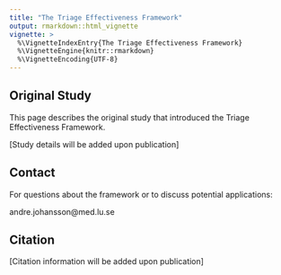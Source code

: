 ```yaml
---
title: "The Triage Effectiveness Framework"
output: rmarkdown::html_vignette
vignette: >
  %\VignetteIndexEntry{The Triage Effectiveness Framework}
  %\VignetteEngine{knitr::rmarkdown}
  %\VignetteEncoding{UTF-8}
---
```


## Original Study

This page describes the original study that introduced the Triage Effectiveness Framework.

[Study details will be added upon publication]

## Contact

For questions about the framework or to discuss potential applications:

andre.johansson@med.lu.se

## Citation

[Citation information will be added upon publication]
